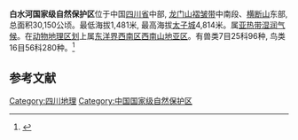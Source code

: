 '''白水河国家级自然保护区'''位于中国[[四川省|四川省]]中部, [[龙门山褶皱带|龙门山褶皱带]]中南段、[[横断山|横断山]]东部,总面积30,150公顷。最低海拔1,481米, 最高海拔[[太子城|太子城]]4,814米。属[[亚热带湿润气候|亚热带湿润气候]]。在[[动物地理区划|动物地理区划]]上属[[东洋界西南区|东洋界西南区]][[西南山地亚区|西南山地亚区]]。有兽类7目25科96种, 鸟类16目56科280种。<ref>{{cite journal |last1=Yang |first1=Weihe |last2=Chen |first2=Yuelong |last3=Deng |first3=Yue |last4=Wang |first4=Xingzhe |last5=Chen |first5=Lijun |last6=Hu |first6=Daming |last7=Luo |first7=Xiuhai |last8=Song |first8=Dazhao |last9=Xiao |first9=Zhishu |title=Preliminary surveys of mammals and birds by infrared camera traps in the Sichuan Baishuihe National Nature Reserve |journal=Biodiversity Science |date=2019-09-20 |volume=27 |issue=9 |pages=1012 |doi=10.17520/biods.2019204}}</ref>

==参考文献==
{{reflist}}

[[Category:四川地理|Category:四川地理]]
[[Category:中国国家级自然保护区|Category:中国国家级自然保护区]]
